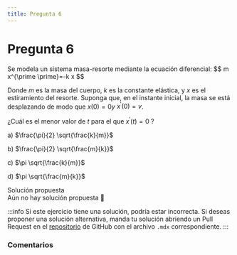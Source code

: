 ```yaml
---
title: Pregunta 6
---
```



# Pregunta 6

<div className="exercise">
Se modela un sistema masa-resorte mediante la ecuación diferencial:
$$
m x^{\prime \prime}=-k x
$$

Donde $m$ es la masa del cuerpo, $k$ es la constante elástica, y $x$ es el estiramiento del resorte. Suponga que, en el instante inicial, la masa se está desplazando de modo que $x(0)=0 y$ $x^{\prime}(0)=v$.

¿Cuál es el menor valor de $t$ para el que $x^{\prime}(t)=0$ ?

a) $\frac{\pi}{2} \sqrt{\frac{k}{m}}$

b) $\frac{\pi}{2} \sqrt{\frac{m}{k}}$

c) $\pi \sqrt{\frac{k}{m}}$

d) $\pi \sqrt{\frac{m}{k}}$
</div>

<MDXDetails>
<summary>Solución propuesta</summary>

<div className="exercise">
Aún no hay solución propuesta 🥲
</div>

:::info
Si este ejercicio tiene una solución, podría estar incorrecta. Si deseas proponer una solución alternativa, manda tu solución abriendo
un Pull Request en el [repositorio](https://github.com/crow-rojas/apuntes-fundamentals/pulls) de GitHub con el archivo
`.mdx` correspondiente.
:::

</MDXDetails>

### Comentarios

<Disqus
  url="https://crow-rojas.github.io/apuntes-fundamentals/docs/mathematics/differential-equations/exercises/2024-2/p06"
  identifier="docs/mathematics/differential-equations/exercises/2024-2/p06"
  title="2024-2 Ecuaciones Diferenciales - Pregunta 06"
/>
